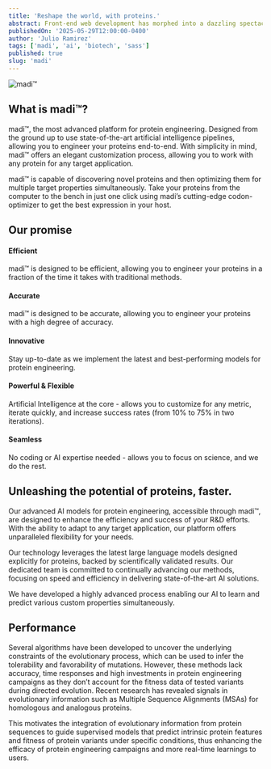 ```yaml
---
title: 'Reshape the world, with proteins.'
abstract: Front-end web development has morphed into a dazzling spectacle of design and functionality. With the advance of tools like React and CSS.
publishedOn: '2025-05-29T12:00:00-0400'
author: 'Julio Ramirez'
tags: ['madi', 'ai', 'biotech', 'sass']
published: true
slug: 'madi'
---
```


<Image src="/images/madi/discovery-3.png" alt="madi™" width={1000} height={1000} />

## What is madi™?

madi™, the most advanced platform for protein engineering. Designed from the ground up to use state-of-the-art artificial intelligence pipelines, allowing you to engineer your proteins end-to-end. With simplicity in mind, madi™ offers an elegant customization process, allowing you to work with any protein for any target application.

madi™ is capable of discovering novel proteins and then optimizing them for multiple target properties simultaneously. Take your proteins from the computer to the bench in just one click using madi’s cutting-edge codon-optimizer to get the best expression in your host.

## Our promise

#### Efficient

madi™ is designed to be efficient, allowing you to engineer your proteins in a fraction of the time it takes with traditional methods.

#### Accurate

madi™ is designed to be accurate, allowing you to engineer your proteins with a high degree of accuracy.

#### Innovative

Stay up-to-date as we implement the latest and best-performing models for protein engineering.

#### Powerful & Flexible

Artificial Intelligence at the core - allows you to customize for any metric, iterate quickly, and increase success rates (from 10% to 75% in two iterations).

#### Seamless

No coding or AI expertise needed - allows you to focus on science, and we do the rest.

## Unleashing the potential of proteins, faster.

Our advanced AI models for protein engineering, accessible through madi™, are designed to enhance the efficiency and success of your R&D efforts. With the ability to adapt to any target application, our platform offers unparalleled flexibility for your needs.

Our technology leverages the latest large language models designed explicitly for proteins, backed by scientifically validated results. Our dedicated team is committed to continually advancing our methods, focusing on speed and efficiency in delivering state-of-the-art AI solutions.

We have developed a highly advanced process enabling our AI to learn and predict various custom properties simultaneously.

## Performance

Several algorithms have been developed to uncover the underlying constraints of the evolutionary process, which can be used to infer the tolerability and favorability of mutations. However, these methods lack accuracy, time responses and high investments in protein engineering campaigns as they don’t account for the fitness data of tested variants during directed evolution. Recent research has revealed signals in evolutionary information such as Multiple Sequence Alignments (MSAs) for homologous and analogous proteins.

This motivates the integration of evolutionary information from protein sequences to guide supervised models that predict intrinsic protein features and fitness of protein variants under specific conditions, thus enhancing the efficacy of protein engineering campaigns and more real-time learnings to users.
